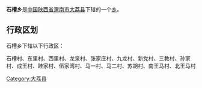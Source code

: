 {{中国乡级行政区
|行政区全称 = 石槽乡
|景观照片文件名 = 
|景观照片描述 = 
|汉语拼音 =
|其他语言 = 
|其他语言名称 = 
|位置图文件名 = 
|位置图描述 = 
|自定义图片=
|上级行政区 = [[陕西省|陕西省]][[渭南市|渭南市]][[大荔县|大荔县]]
|行政区类别 = [[乡级行政区|乡]]
|行政区划代码 = 
|行政区划 = 
|村委会 = 
|居委会 = 
|建置时间 = 
|领导职位 = 
|领导名称 = 
|政府驻地 = 
|毗邻 = 
|地理坐标 = 
|总面积 = 
|总人口 = 
|户籍人口 = 
|户籍人口年份 = 
|常住人口 = 
|常住人口年份 = 
|人口密度 = 
|GDP = 
|邮政编码 = 
|电话区号 = 
|官方网站 = 
|网站名称 = 
}}
'''石槽乡'''是[[中华人民共和国|中国]][[陕西省|陕西省]][[渭南市|渭南市]][[大荔县|大荔县]]下辖的一个[[乡级行政区|乡]]。

== 行政区划 ==
石槽乡下辖以下行政区：

石槽村、东里村、西里村、龙泉村、张家庄村、九龙村、新党村、三教村、孙家村、成王村、眭家村、伍家湾村、马一村、马二村、苏胡村、南王马村、北王马村

{{陕西小作品}}
{{大荔县行政区划}}

[[Category:大荔县|Category:大荔县]]